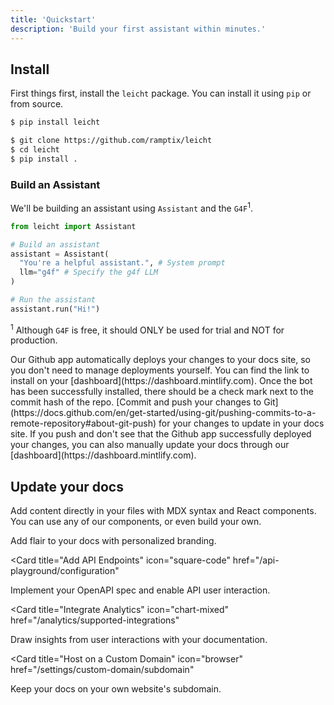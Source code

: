 ```yaml
---
title: 'Quickstart'
description: 'Build your first assistant within minutes.'
---
```


## Install

First things first, install the `leicht` package. You can install it using `pip` or from source.

<CodeGroup>

```bash Pip
$ pip install leicht
```

```bash Source
$ git clone https://github.com/ramptix/leicht
$ cd leicht
$ pip install .
```

</CodeGroup>

### Build an Assistant

We'll be building an assistant using `Assistant` and the `G4F`<sup>1</sup>.

```python
from leicht import Assistant

# Build an assistant
assistant = Assistant(
  "You're a helpful assistant.", # System prompt
  llm="g4f" # Specify the g4f LLM
)

# Run the assistant
assistant.run("Hi!")
```

<sup>1</sup> Although `G4F` is free, it should ONLY be used for trial and NOT for production.

<AccordionGroup>

<Accordion icon="message-bot" title="Install our Github app">
  Our Github app automatically deploys your changes to your docs site, so you
  don't need to manage deployments yourself. You can find the link to install on
  your [dashboard](https://dashboard.mintlify.com). Once the bot has been
  successfully installed, there should be a check mark next to the commit hash
  of the repo.
</Accordion>
<Accordion icon="rocket" title="Push your changes">
  [Commit and push your changes to
  Git](https://docs.github.com/en/get-started/using-git/pushing-commits-to-a-remote-repository#about-git-push)
  for your changes to update in your docs site. If you push and don't see that
  the Github app successfully deployed your changes, you can also manually
  update your docs through our [dashboard](https://dashboard.mintlify.com).
</Accordion>

</AccordionGroup>

## Update your docs

Add content directly in your files with MDX syntax and React components. You can use any of our components, or even build your own.

<CardGroup>

<Card title="Style Your Docs" icon="paintbrush" href="/settings/global">
  Add flair to your docs with personalized branding.
</Card>

<Card
  title="Add API Endpoints"
  icon="square-code"
  href="/api-playground/configuration"
>
  Implement your OpenAPI spec and enable API user interaction.
</Card>

<Card
  title="Integrate Analytics"
  icon="chart-mixed"
  href="/analytics/supported-integrations"
>
  Draw insights from user interactions with your documentation.
</Card>

<Card
  title="Host on a Custom Domain"
  icon="browser"
  href="/settings/custom-domain/subdomain"
>
  Keep your docs on your own website's subdomain.
</Card>

</CardGroup>
